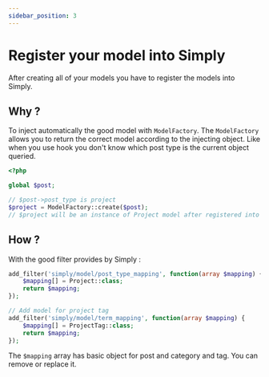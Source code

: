 ```yaml
---
sidebar_position: 3
---
```



# Register your model into Simply
After creating all of your models you have to register the models into Simply.

## Why ?
To inject automatically the good model with `ModelFactory`. The `ModelFactory` allows you to return the correct model according to the injecting object.
Like when you use hook you don't know which post type is the current object queried.
```php
<?php

global $post;

// $post->post_type is project
$project = ModelFactory::create($post);
// $project will be an instance of Project model after registered into Simply
```

## How ?
With the good filter provides by Simply :
<Tabs>
<TabItem value="post-type" label="Post type">

```php
add_filter('simply/model/post_type_mapping', function(array $mapping) {
    $mapping[] = Project::class;
    return $mapping;
});
```

</TabItem>
<TabItem value="taxonomy" label="Taxonomy">

```php
// Add model for project tag
add_filter('simply/model/term_mapping', function(array $mapping) {
    $mapping[] = ProjectTag::class;
    return $mapping;
});
```

</TabItem>
</Tabs>

The `$mapping` array has basic object for post and category and tag. You can remove or replace it.
